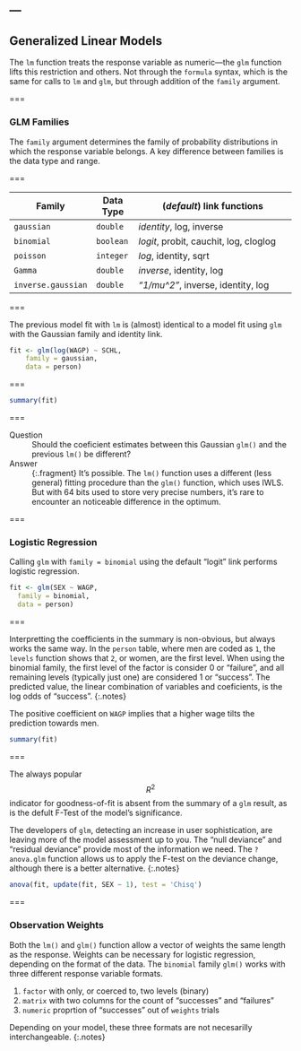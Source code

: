 ---
---

## Generalized Linear Models

The `lm` function treats the response variable as numeric---the `glm` function
lifts this restriction and others. Not through the `formula` syntax, which is
the same for calls to `lm`  and `glm`, but through addition of the `family`
argument.

===

### GLM Families

The `family` argument determines the family of probability distributions in
which the response variable belongs. A key difference between families is the
data type and range.

===

| Family             | Data Type | (*default*) link functions             |
|--------------------|-----------|----------------------------------------|
| `gaussian`         | `double`  | *identity*, log, inverse               |
| `binomial`         | `boolean` | *logit*, probit, cauchit, log, cloglog |
| `poisson`          | `integer` | *log*, identity, sqrt                  |
| `Gamma`            | `double`  | *inverse*, identity, log               |
| `inverse.gaussian` | `double`  | *"1/mu^2"*, inverse, identity, log     |

===

The previous model fit with `lm` is (almost) identical to a model fit using
`glm` with the Gaussian family and identity link.

```r
fit <- glm(log(WAGP) ~ SCHL,
    family = gaussian,
    data = person)
```

===

```r
summary(fit)
```

===

Question
: Should the coeficient estimates between this Gaussian `glm()` and the previous
`lm()` be different?

Answer
: {:.fragment} It's possible. The `lm()` function uses a different (less
general) fitting procedure than the `glm()` function, which uses IWLS. But with
64 bits used to store very precise numbers, it's rare to encounter an noticeable
difference in the optimum.

===

### Logistic Regression

Calling `glm` with `family = binomial` using the default "logit" link performs
logistic regression.

```r
fit <- glm(SEX ~ WAGP,
  family = binomial,
  data = person)
```

===

Interpretting the coefficients in the summary is non-obvious, but always works
the same way. In the `person` table, where men are coded as `1`, the `levels`
function shows that `2`, or women, are the first level. When using the binomial
family, the first level of the factor is consider 0 or "failure", and all remaining
levels (typically just one) are considered 1 or "success". The predicted value, the linear combination of variables and coeficients, is the log odds of "success".
{:.notes}

The positive coefficient on `WAGP` implies that a higher wage tilts the
prediction towards men.

```r
summary(fit)
```

===

The always popular $$R^2$$ indicator for goodness-of-fit is absent from the
summary of a `glm` result, as is the defult F-Test of the model's significance.

The developers of `glm`, detecting an increase in user sophistication, are
leaving more of the model assessment up to you. The "null deviance" and
"residual deviance" provide most of the information we need. The `?anova.glm`
function allows us to apply the F-test on the deviance change, although there is
a better alternative.
{:.notes}

```r
anova(fit, update(fit, SEX ~ 1), test = 'Chisq')
```

===

### Observation Weights

Both the `lm()` and `glm()` function allow a vector of weights the same length
as the response. Weights can be necessary for logistic regression, depending on
the format of the data. The `binomial` family `glm()` works with three different
response variable formats.

1. `factor` with only, or coerced to, two levels (binary)
1. `matrix` with two columns for the count of "successes" and "failures"
1. `numeric` proprtion of "successes" out of `weights` trials

Depending on your model, these three formats are not necesarilly
interchangeable.
{:.notes}